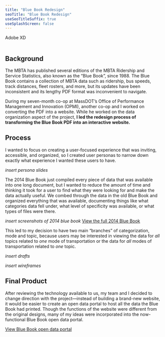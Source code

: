 ```yaml
---
title: "Blue Book Redesign"
seoTitle: "Blue Book Redesign"
useSeoTitleSuffix: true
useSplashScreen: false
---
```



<Underlining highlight>Adobe XD</Underlining>
<br />
<br />


## Background

The MBTA has published several editions of the MBTA Ridership and Service Statistics, also known as the “Blue Book”, since 1988. The Blue Book contains a collection of MBTA data such as ridership, bus speeds, track distances, fleet rosters, and more, but its updates have been inconsistent and its lengthy PDF format was inconvenient to navigate.

During my seven-month co-op at MassDOT’s Office of Performance Management and Innovation (OPMI), another co-op and I worked on converting the PDF into a website. While he worked on the data organization aspect of the project, **I led the redesign process of transforming the Blue Book PDF into an interactive website.**

## Process

I wanted to focus on creating a user-focused experience that was inviting, accessible, and organized, so I created user personas to narrow down exactly what experience I wanted these users to have.

*insert persona slides*

The 2014 Blue Book just compiled every piece of data that was available into one long document, but I wanted to reduce the amount of time and thinking it took for a user to find what they were looking for and make the data actually useful. We combed through the data in the old Blue Book and organized everything that was available, documenting things like what categories data fell under, what level of specificity was available, or what types of files were there.

*insert screenshots of 2014 blue book*
[View the full 2014 Blue Book](https://old.mbta.com/uploadedfiles/documents/2014%20BLUEBOOK%2014th%20Edition(1).pdf)

This led to my decision to have two main “branches” of categorization, mode and topic, because users may be interested in viewing the data for *all* topics related to *one* mode of transportation or the data for *all* modes of transportation related to *one* topic.

*insert drafts*

*insert wireframes*

## Final Product

After reviewing the technology available to us, my team and I decided to change direction with the project—instead of building a brand-new website, it would be easier to create an open data portal to host all the data the Blue Book had printed. Though the functions of the website were different from the original designs, many of my ideas were incorporated into the now-functional Blue Book open data portal.

 <a href="https://mbta-massdot.opendata.arcgis.com/" target="_blank">View Blue Book open data portal</a>

